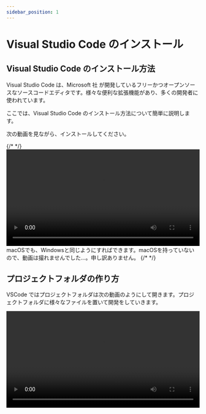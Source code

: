 ```yaml
---
sidebar_position: 1
---
```



# Visual Studio Code のインストール

## Visual Studio Code のインストール方法

Visual Studio Code は、Microsoft 社 が開発しているフリーかつオープンソースなソースコードエディタです。様々な便利な拡張機能があり、多くの開発者に使われています。

ここでは、Visual Studio Code のインストール方法について簡単に説明します。

次の動画を見ながら、インストールしてください。

<Tabs groupId="os">
  {/* <TabItem value="win11" label="Windows 11"></TabItem> */}
  <TabItem value="win10" label="Windows 10">
    <video src={installVscode} controls width="100%" />
  </TabItem>
  <TabItem value="mac" label="macOS">
    macOSでも、Windowsと同じようにすればできます。macOSを持っていないので、動画は撮れませんでした…。申し訳ありません。
  </TabItem>
  {/* <TabItem value="ubuntu" label="Ubuntu"></TabItem> */}
</Tabs>

## プロジェクトフォルダの作り方

VSCode ではプロジェクトフォルダは次の動画のようにして開きます。プロジェクトフォルダに様々なファイルを置いて開発をしていきます。

<video src={openFolder} controls width="100%" />
